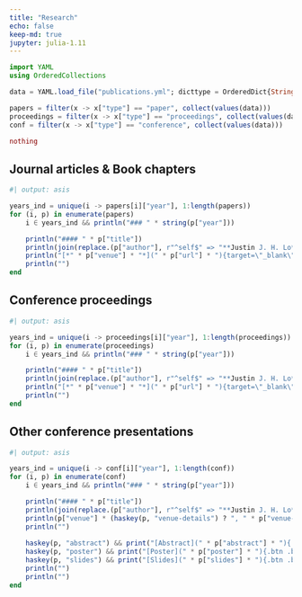 ```yaml
---
title: "Research"
echo: false
keep-md: true
jupyter: julia-1.11
---
```


```julia
import YAML
using OrderedCollections

data = YAML.load_file("publications.yml"; dicttype = OrderedDict{String, Any})

papers = filter(x -> x["type"] == "paper", collect(values(data)))
proceedings = filter(x -> x["type"] == "proceedings", collect(values(data)))
conf = filter(x -> x["type"] == "conference", collect(values(data)))

nothing
```

## Journal articles & Book chapters

```julia
#| output: asis

years_ind = unique(i -> papers[i]["year"], 1:length(papers))
for (i, p) in enumerate(papers)
    i ∈ years_ind && println("### " * string(p["year"])) 

    println("#### " * p["title"])
    println(join(replace.(p["author"], r"^self$" => "**Justin J. H. Lo**"), ", ") * "  ")
    println("[*" * p["venue"] * "*](" * p["url"] * "){target=\"_blank\"}" * (haskey(p, "venue-details") ? ", " * p["venue-details"] : ""))
    println("")
end
```

## Conference proceedings

```julia
#| output: asis

years_ind = unique(i -> proceedings[i]["year"], 1:length(proceedings))
for (i, p) in enumerate(proceedings)
    i ∈ years_ind && println("### " * string(p["year"]))

    println("#### " * p["title"])
    println(join(replace.(p["author"], r"^self$" => "**Justin J. H. Lo**"), ", ") * "  ")
    println("[*" * p["venue"] * "*](" * p["url"] * "){target=\"_blank\"}" * (haskey(p, "venue-details") ? ", " * p["venue-details"] : ""))
    println("")
end
```

## Other conference presentations

```julia
#| output: asis

years_ind = unique(i -> conf[i]["year"], 1:length(conf))
for (i, p) in enumerate(conf)
    i ∈ years_ind && println("### " * string(p["year"]))

    println("#### " * p["title"])
    println(join(replace.(p["author"], r"^self$" => "**Justin J. H. Lo**"), ", ") * "  ")
    println(p["venue"] * (haskey(p, "venue-details") ? ", " * p["venue-details"] : ""))
    println("")
    
    haskey(p, "abstract") && print("[Abstract](" * p["abstract"] * "){.btn .btn-outline-primary .mx-1}")
    haskey(p, "poster") && print("[Poster](" * p["poster"] * "){.btn .btn-outline-info}")
    haskey(p, "slides") && print("[Slides](" * p["slides"] * "){.btn .btn-outline-warning}")
    println("")
    println("")
end
```